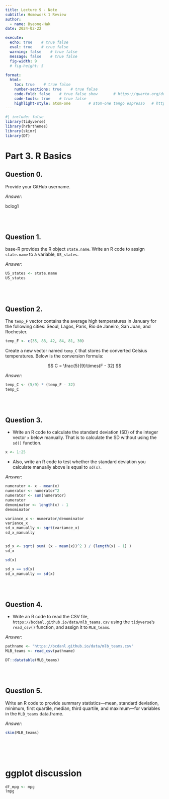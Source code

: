 ```yaml
---
title: Lecture 9 - Note
subtitle: Homework 1 Review
author: 
  - name: Byeong-Hak
date: 2024-02-22

execute: 
  echo: true    # true false
  eval: true    # true false
  warning: false    # true false
  message: false    # true false
  fig-width: 9
  # fig-height: 5
  
format: 
  html:
    toc: true    # true false
    number-sections: true    # true false
    code-fold: false    # true false show       # https://quarto.org/docs/output-formats/html-code.html
    code-tools: true    # true false
    highlight-style: atom-one        # atom-one tango espresso   # https://quarto.org/docs/output-formats/html-code.html#highlighting
---
```



```r
#| include: false
library(tidyverse)
library(hrbrthemes)
library(skimr)
library(DT)

```


# Part 3. R Basics

## Question 0.
Provide your GitHub username.

*Answer*:

bclog1


<br><br>


## Question 1.
base-R provides the R object `state.name`. Write an R code to assign `state.name` to a variable, `US_states`.

*Answer*:
```r
US_states <- state.name
US_states
```

<br><br>

## Question 2.
The `temp_F` vector contains the average high temperatures in January for the following cities: Seoul, Lagos, Paris, Rio de Janeiro, San Juan, and Rochester.

```r
temp_F <- c(35, 88, 42, 84, 81, 30)
```

Create a new vector named `temp_C` that stores the converted Celsius temperatures. Below is the conversion formula:

$$
C = \frac{5}{9}\times(F - 32)
$$

*Answer*:
```r
temp_C <- (5/9) * (temp_F - 32)
temp_C
```

<br><br>


## Question 3.
- Write an R code to calculate the standard deviation (SD) of the integer vector `x` below manually. That is to calculate the SD without using the `sd()` function.

```r
x <- 1:25
```

- Also, write an R code to test whether the standard deviation you calculate manually above is equal to `sd(x)`.



*Answer*:
```r

numerator <- x - mean(x)
numerator <- numerator^2
numerator <- sum(numerator)
numerator
denominator <- length(x) - 1
denominator

variance_x <- numerator/denominator
variance_x
sd_x_manually <- sqrt(variance_x)
sd_x_manually


sd_x <- sqrt( sum( (x - mean(x))^2 ) / (length(x) - 1) )
sd_x

sd(x)

sd_x == sd(x)
sd_x_manually == sd(x)
```

<br><br>


## Question 4.
- Write an R code to read the CSV file, `https://bcdanl.github.io/data/mlb_teams.csv` using the `tidyverse`'s `read_csv()` function, and assign it to `MLB_teams`.

*Answer*:
```r
pathname <- "https://bcdanl.github.io/data/mlb_teams.csv"
MLB_teams <- read_csv(pathname)

DT::datatable(MLB_teams)
```

<br><br>


## Question 5.
Write an R code to provide summary statistics---mean, standard deviation, minimum, first quartile, median, third quartile, and maximum---for variables in the `MLB_teams` data.frame.

*Answer*:
```r
skim(MLB_teams)
```

<br><br><br>




# ggplot discussion

```r
df_mpg <- mpg
?mpg

```

